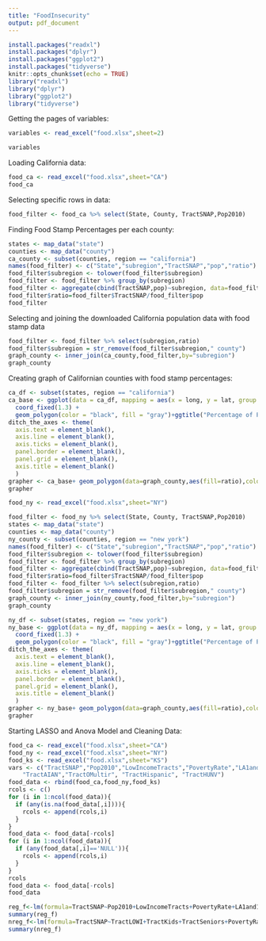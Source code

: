 ```yaml
---
title: "FoodInsecurity"
output: pdf_document
---
```

```r
install.packages("readxl")
install.packages("dplyr")
install.packages("ggplot2")
install.packages("tidyverse")
knitr::opts_chunk$set(echo = TRUE)
library("readxl")
library("dplyr")
library("ggplot2")
library("tidyverse")
```
Getting the pages of variables:
```r
variables <- read_excel("food.xlsx",sheet=2)
```
```r
variables
```
Loading California data:
```r
food_ca <- read_excel("food.xlsx",sheet="CA")
food_ca
```

Selecting specific rows in data:
```r
food_filter <- food_ca %>% select(State, County, TractSNAP,Pop2010)
```

Finding Food Stamp Percentages per each county:
```r
states <- map_data("state")
counties <- map_data("county")
ca_county <- subset(counties, region == "california")
names(food_filter) <- c("State","subregion","TractSNAP","pop","ratio") 
food_filter$subregion <- tolower(food_filter$subregion)
food_filter <- food_filter %>% group_by(subregion)
food_filter <- aggregate(cbind(TractSNAP,pop)~subregion, data=food_filter, FUN=sum)
food_filter$ratio=food_filter$TractSNAP/food_filter$pop
food_filter
```

Selecting and joining the downloaded California population data with food stamp data
```r
food_filter <- food_filter %>% select(subregion,ratio)
food_filter$subregion = str_remove(food_filter$subregion," county")
graph_county <- inner_join(ca_county,food_filter,by="subregion")
graph_county
```

Creating graph of Californian counties with food stamp percentages:
```r
ca_df <- subset(states, region == "california")
ca_base <- ggplot(data = ca_df, mapping = aes(x = long, y = lat, group = group)) + 
  coord_fixed(1.3) + 
  geom_polygon(color = "black", fill = "gray")+ggtitle("Percentage of People on Food Stamps In Each County")
ditch_the_axes <- theme(
  axis.text = element_blank(),
  axis.line = element_blank(),
  axis.ticks = element_blank(),
  panel.border = element_blank(),
  panel.grid = element_blank(),
  axis.title = element_blank()
  )
grapher <- ca_base+ geom_polygon(data=graph_county,aes(fill=ratio),color="white")+ labs(fill = "Percentages")+geom_polygon(color="black",fill=NA)+ditch_the_axes
grapher
```

```r
food_ny <- read_excel("food.xlsx",sheet="NY")
```
```r
food_filter <- food_ny %>% select(State, County, TractSNAP,Pop2010)
states <- map_data("state")
counties <- map_data("county")
ny_county <- subset(counties, region == "new york")
names(food_filter) <- c("State","subregion","TractSNAP","pop","ratio") 
food_filter$subregion <- tolower(food_filter$subregion)
food_filter <- food_filter %>% group_by(subregion)
food_filter <- aggregate(cbind(TractSNAP,pop)~subregion, data=food_filter, FUN=sum)
food_filter$ratio=food_filter$TractSNAP/food_filter$pop
food_filter <- food_filter %>% select(subregion,ratio)
food_filter$subregion = str_remove(food_filter$subregion," county")
graph_county <- inner_join(ny_county,food_filter,by="subregion")
graph_county
```

```r
ny_df <- subset(states, region == "new york")
ny_base <- ggplot(data = ny_df, mapping = aes(x = long, y = lat, group = group)) + 
  coord_fixed(1.3) + 
  geom_polygon(color = "black", fill = "gray")+ggtitle("Percentage of People on Food Stamps In NY Counties")
ditch_the_axes <- theme(
  axis.text = element_blank(),
  axis.line = element_blank(),
  axis.ticks = element_blank(),
  panel.border = element_blank(),
  panel.grid = element_blank(),
  axis.title = element_blank()
  )
grapher <- ny_base+ geom_polygon(data=graph_county,aes(fill=ratio),color="white")+ labs(fill = "Percentages")+geom_polygon(color="black",fill=NA)+ditch_the_axes
grapher
```


Starting LASSO and Anova Model and Cleaning Data:

```r
food_ca <- read_excel("food.xlsx",sheet="CA")
food_ny <- read_excel("food.xlsx",sheet="NY")
food_ks <- read_excel("food.xlsx",sheet="KS")
vars <- c("TractSNAP","Pop2010","LowIncomeTracts","PovertyRate","LA1and10","LATracts1","TractLOWI ","TractKids","TractSeniors","TractWhite","TractBlack","TractAsian", "TractNHOPI", 
    "TractAIAN","TractOMultir", "TractHispanic", "TractHUNV")
food_data <- rbind(food_ca,food_ny,food_ks)
rcols <- c()
for (i in 1:ncol(food_data)){
  if (any(is.na(food_data[,i]))){
    rcols <- append(rcols,i)
  }
}
food_data <- food_data[-rcols]
for (i in 1:ncol(food_data)){
  if (any(food_data[,i]=='NULL')){
    rcols <- append(rcols,i)
  }
}
rcols
food_data <- food_data[-rcols]
food_data
```

```r
reg_f<-lm(formula=TractSNAP~Pop2010+LowIncomeTracts+PovertyRate+LA1and10+LATracts1+LATracts10+TractLOWI+TractKids+TractSeniors+TractWhite+TractBlack+TractAsian+TractNHOPI+TractAIAN+TractOMultir+TractHispanic+TractHUNV,data=food_data)
summary(reg_f)
nreg_f<-lm(formula=TractSNAP~TractLOWI+TractKids+TractSeniors+PovertyRate+TractAsian+TractNHOPI+TractAIAN+TractHispanic+TractHUNV+TractBlack+TractWhite,data=food_data)
summary(nreg_f)
```
